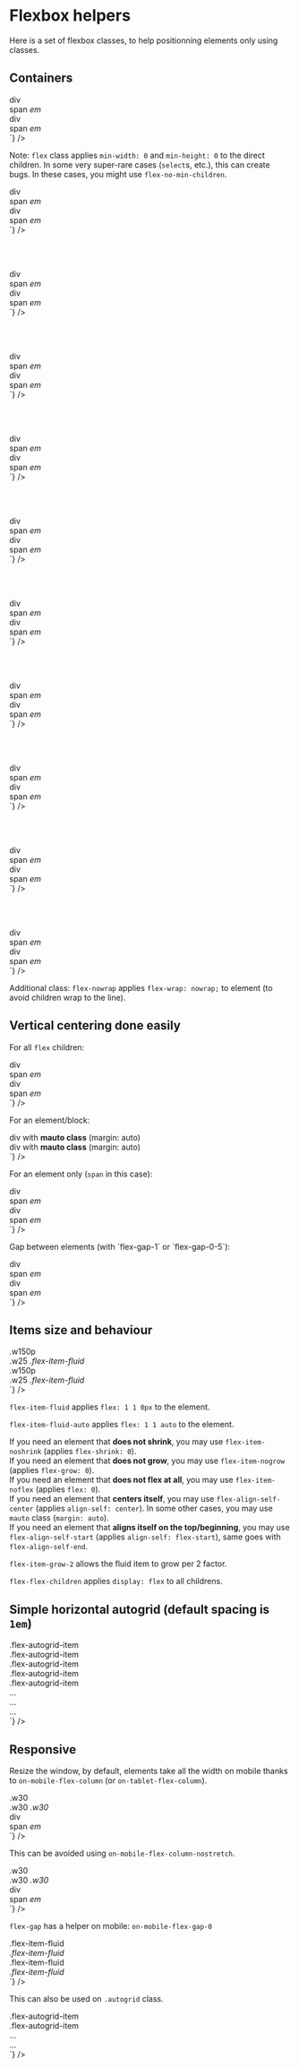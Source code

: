 
<Meta title={getTitle(__filename)} />

# Flexbox helpers

Here is a set of flexbox classes, to help positionning elements only using classes.

## Containers

<div class="flex flex-justify-space-between mb2 on-mobile-flex-column">
  <div class="w49 flex-align-self-center">
    <div class="flex border color-global-light">
      <div class="bg-primary p1">div</div>
      <span class="bg-primary p1">span</span>
      <em class="bg-primary p1">em</em>
    </div>
  </div>
  <div class="w49 flex-align-self-center">
<Source
  language='html'
  dark
  format
  code={`
<div className="flex">
  <div>div</div>
  <span>span</span>
  <em>em</em>
</div>
  `}
/>
  </div>
</div>

Note: <code>flex</code> class applies <code>min-width: 0</code> and <code>min-height: 0</code> to the direct children. In some very super-rare cases (<code>select</code>s, etc.), this can create bugs. In these cases, you might use <code>flex-no-min-children</code>.

<div class="flex flex-justify-space-between mb2 on-mobile-flex-column">
  <div class="w49 flex-align-self-center">
    <div class="flex flex-row border color-global-light">
      <div class="bg-primary p1">div</div>
      <span class="bg-primary p1">span</span>
      <em class="bg-primary p1">em</em>
    </div>
  </div>
  <div class="w49 flex-align-self-center">
<Source
  language='html'
  dark
  format
  code={`
<div className="flex flex-row">
  <div>div</div>
  <span>span</span>
  <em>em</em>
</div>
`}
/>
  </div>
</div>

<br /><br />


<div class="flex flex-justify-space-between mb2 on-mobile-flex-column">
  <div class="w49 flex-align-self-center">
    <div class="flex flex-row-reverse border color-global-light">
      <div class="bg-primary p1">div</div>
      <span class="bg-primary p1">span</span>
      <em class="bg-primary p1">em</em>
    </div>
  </div>
  <div class="w49 flex-align-self-center">
<Source
  language='html'
  dark
  format
  code={`
<div className="flex flex-row-reverse">
  <div>div</div>
  <span>span</span>
  <em>em</em>
</div>
`}
/>
  </div>
</div>

<br /><br />

<div class="flex flex-justify-space-between mb2 on-mobile-flex-column">
  <div class="w49 flex-align-self-center">
    <div class="flex flex-column border color-global-light">
      <div class="bg-primary p1">div</div>
      <span class="bg-primary p1">span</span>
      <em class="bg-primary p1">em</em>
    </div>
  </div>
  <div class="w49 flex-align-self-center">
<Source
  language='html'
  dark
  format
  code={`
<div className="flex flex-column">
  <div>div</div>
  <span>span</span>
  <em>em</em>
</div>
`}
/>
  </div>
</div>

<br /><br />

<div class="flex flex-justify-space-between mb2 on-mobile-flex-column">
  <div class="w49 flex-align-self-center">
    <div class="flex flex-column-reverse border color-global-light">
      <div class="bg-primary p1">div</div>
      <span class="bg-primary p1">span</span>
      <em class="bg-primary p1">em</em>
    </div>
  </div>
  <div class="w49 flex-align-self-center">
<Source
  language='html'
  dark
  format
  code={`
<div className="flex flex-column-reverse">
  <div>div</div>
  <span>span</span>
  <em>em</em>
</div>
`}
/>
  </div>
</div>

<br /><br />

<div class="flex flex-justify-space-between mb2 on-mobile-flex-column">
  <div class="w49 flex-align-self-center">
    <div class="flex flex-justify-space-between border color-global-light">
      <div class="bg-primary p1">div</div>
      <span class="bg-primary p1">span</span>
      <em class="bg-primary p1">em</em>
    </div>
  </div>
  <div class="w49 flex-align-self-center">
<Source
  language='html'
  dark
  format
  code={`
<div className="flex flex-justify-space-between">
  <div>div</div>
  <span>span</span>
  <em>em</em>
</div>
`}
/>
  </div>
</div>

<br /><br />

<div class="flex flex-justify-space-between mb2 on-mobile-flex-column">
  <div class="w49 flex-align-self-center">
    <div class="flex flex-justify-space-around border color-global-light">
      <div class="bg-primary p1">div</div>
      <span class="bg-primary p1">span</span>
      <em class="bg-primary p1">em</em>
    </div>
  </div>
  <div class="w49 flex-align-self-center">
<Source
  language='html'
  dark
  format
  code={`
<div className="flex flex-justify-space-around">
  <div>div</div>
  <span>span</span>
  <em>em</em>
</div>
`}
/>
  </div>
</div>

<br /><br />

<div class="flex flex-justify-space-between mb2 on-mobile-flex-column">
  <div class="w49 flex-align-self-center">
    <div class="flex flex-justify-end border color-global-light">
      <div class="bg-primary p1">div</div>
      <span class="bg-primary p1">span</span>
      <em class="bg-primary p1">em</em>
    </div>
  </div>
  <div class="w49 flex-align-self-center">
<Source
  language='html'
  dark
  format
  code={`
<div className="flex flex-justify-end">
  <div>div</div>
  <span>span</span>
  <em>em</em>
</div>
`}
/>
  </div>
</div>

<br /><br />

<div class="flex flex-justify-space-between mb2 on-mobile-flex-column">
  <div class="w49 flex-align-self-center">
    <div class="flex flex-justify-center border color-global-light">
      <div class="bg-primary p1">div</div>
      <span class="bg-primary p1">span</span>
      <em class="bg-primary p1">em</em>
    </div>
  </div>
  <div class="w49 flex-align-self-center">
<Source
  language='html'
  dark
  format
  code={`
<div className="flex flex-justify-center">
  <div>div</div>
  <span>span</span>
  <em>em</em>
</div>
`}
/>
  </div>
</div>

<br /><br />

<div class="flex flex-justify-space-between mb2 on-mobile-flex-column">
  <div class="w49 flex-align-self-center">
    <div class="flex flex-column flex-align-items-center border color-global-light">
      <div class="bg-primary p1">div</div>
      <span class="bg-primary p1">span</span>
      <em class="bg-primary p1">em</em>
    </div>
  </div>
  <div class="w49 flex-align-self-center">
<Source
  language='html'
  dark
  format
  code={`
<div className="flex flex-column flex-align-items-center">
  <div>div</div>
  <span>span</span>
  <em>em</em>
</div>
`}
/>
  </div>
</div>

<br /><br />

<div class="flex flex-justify-space-between mb2 on-mobile-flex-column">
  <div class="w49 flex-align-self-center">
    <div class="flex flex-column flex-align-items-end border color-global-light">
      <div class="bg-primary p1">div</div>
      <span class="bg-primary p1">span</span>
      <em class="bg-primary p1">em</em>
    </div>
  </div>
  <div class="w49 flex-align-self-center">
<Source
  language='html'
  dark
  format
  code={`
<div className="flex flex-column flex-align-items-end">
  <div>div</div>
  <span>span</span>
  <em>em</em>
</div>
`}
/>
  </div>
</div>

<p>Additional class: <code>flex-nowrap</code> applies <code>flex-wrap: nowrap;</code> to element (to avoid children wrap to the line).</p>

## Vertical centering done easily

<p>For all <code>flex</code> children:</p>

<div class="flex flex-justify-space-between mb2 on-mobile-flex-column">
  <div class="w49 flex-align-self-center">
    <div class="flex flex-align-items-center border color-global-light">
      <div class="bg-primary p2">div</div>
      <span class="bg-primary p1">span</span>
      <em class="bg-primary p0-5">em</em>
    </div>
  </div>
  <div class="w49 flex-align-self-center">
<Source
  language='html'
  dark
  format
  code={`
<div className="flex flex-align-items-center">
  <div>div</div>
  <span>span</span>
  <em>em</em>
</div>
`}
/>
  </div>
</div>

<p>For an element/block:</p>

<div class="flex flex-justify-space-between mb2 on-mobile-flex-column">
  <div class="w49 flex-align-self-center">
    <div class="flex border color-global-light vertical-centering-ftw">
		<div class="bg-primary p0-5 mauto">div with <strong>mauto class</strong> (margin: auto)</div>
	</div>
  </div>
  <div class="w49 flex-align-self-center">
<Source
  language='html'
  dark
  format
  code={`
<div className="flex">
  <div className="mauto">
	div with <strong>mauto class</strong> (margin: auto)
  </div>
</div>
`}
/>
  </div>
</div>

<p>For an element only (<code>span</code> in this case):</p>

<div class="flex flex-justify-space-between mb2 on-mobile-flex-column">
  <div class="w49 flex-align-self-center">
    <div class="flex border color-global-light">
      <div class="bg-primary p2">div</div>
      <span class="bg-primary flex-align-self-center p1">span</span>
      <em class="bg-primary p2">em</em>
    </div>
  </div>
  <div class="w49 flex-align-self-center">
<Source
  language='html'
  dark
  format
  code={`
<div className="flex">
  <div>div</div>
  <span className="flex-align-self-center">span</span>
  <em>em</em>
</div>
`}
/>
  </div>
</div>

<p>Gap between elements (with `flex-gap-1` or `flex-gap-0-5`):</p>

<div class="flex flex-justify-space-between mb2 on-mobile-flex-column">
  <div class="w49 flex-align-self-center">
    <div class="flex flex-gap-1 flex-align-items-center border color-global-light">
      <div class="bg-primary p2">div</div>
      <span class="bg-primary p1">span</span>
      <em class="bg-primary p2">em</em>
    </div>
  </div>
  <div class="w49 flex-align-self-center">
<Source
  language='html'
  dark
  format
  code={`
<div className="flex flex-align-items-center flex-gap-1">
  <div>div</div>
  <span>span</span>
  <em>em</em>
</div>
`}
/>
  </div>
</div>


## Items size and behaviour


<div class="flex flex-justify-space-between mb2 on-mobile-flex-column">
  <div class="w49 flex-align-self-center">
    <div class="flex border color-global-light">
      <div class="bg-primary p1 w150p">.w150p</div>
      <span class="bg-primary p1 w25">.w25</span>
      <em class="bg-primary p1 flex-item-fluid">.flex-item-fluid</em>
    </div>
  </div>
  <div class="w49 flex-align-self-center">
<Source
  language='html'
  dark
  format
  code={`
<div className="flex ">
  <div className="w150p">.w150p</div>
  <span className="w25">.w25</span>
  <em className="flex-item-fluid">.flex-item-fluid</em>
</div>
`}
/>
  </div>
</div>

<p><code>flex-item-fluid</code> applies <code>flex: 1 1 0px</code> to the element.</p>
<p><code>flex-item-fluid-auto</code> applies <code>flex: 1 1 auto</code> to the element.</p>

<p>If you need an element that <strong>does not shrink</strong>, you may use <code>flex-item-noshrink</code> (applies <code>flex-shrink: 0</code>).<br />
If you need an element that <strong>does not grow</strong>, you may use <code>flex-item-nogrow</code> (applies <code>flex-grow: 0</code>).<br />
If you need an element that <strong>does not flex at all</strong>, you may use <code>flex-item-noflex</code> (applies <code>flex: 0</code>).<br />
If you need an element that <strong>centers itself</strong>, you may use <code>flex-align-self-center</code> (applies <code>align-self: center</code>). In some other cases, you may use <code>mauto</code> class (<code>margin: auto</code>).
<br />
If you need an element that <strong>aligns itself on the top/beginning</strong>, you may use <code>flex-align-self-start</code> (applies <code>align-self: flex-start</code>), same goes with <code>flex-align-self-end</code>.
</p>
<p><code>flex-item-grow-2</code> allows the fluid item to grow per 2 factor.</p>
<p><code>flex-flex-children</code> applies <code>display: flex</code> to all childrens.</p>


## Simple horizontal autogrid (default spacing is <code>1em</code>)

<div class="flex flex-justify-space-between mb2 on-mobile-flex-column">
  <div class="w49 flex-align-self-center">
    <div class="flex-autogrid color-global-light">
      <div class="flex-autogrid-item">
        <div class="bg-primary p1">
          .flex-autogrid-item
        </div>
      </div>
      <div class="flex-autogrid-item">
        <div class="bg-primary p1">
          .flex-autogrid-item
        </div>
      </div>
    </div>
    <div class="flex flex-justify-space-between flex-autogrid color-global-light">
      <div class="flex-autogrid-item">
        <div class="bg-primary p1">
          .flex-autogrid-item
        </div>
      </div>
      <div class="flex-autogrid-item">
        <div class="bg-primary p1">
          .flex-autogrid-item
        </div>
      </div>
      <div class="flex-autogrid-item">
        <div class="bg-primary p1">
          .flex-autogrid-item
        </div>
      </div>
    </div>
  </div>
  <div class="w49 flex-align-self-center">
<Source
  language='html'
  dark
  format
  code={`
<div className="flex-autogrid">
  <div className="flex-autogrid-item">…</div>
  <div className="flex-autogrid-item">…</div>
  …
</div>
`}
/>
  </div>
</div>


## Responsive

Resize the window, by default, elements take all the width on mobile thanks to <code>on-mobile-flex-column</code> (or <code>on-tablet-flex-column</code>).

<div class="flex flex-justify-space-between mb2 on-mobile-flex-column">
  <div class="w49 flex-align-self-center">
    <div class="flex flex-justify-space-between on-mobile-flex-column border color-global-light">
      <div class="bg-primary p1 w30">.w30</div>
      <span class="bg-primary p1 w30">.w30</span>
      <em class="bg-primary p1 w30">.w30</em>
    </div>
  </div>
  <div class="w49 flex-align-self-center">
<Source
  language='html'
  dark
  format
  code={`
<div className="flex flex-justify-space-between on-mobile-flex-column">
  <div className="w30">div</div>
  <span className="w30">span</span>
  <em className="w30">em</em>
</div>
`}
/>
  </div>
</div>

This can be avoided using <code>on-mobile-flex-column-nostretch</code>.

<div class="flex flex-justify-space-between mb2 on-mobile-flex-column">
  <div class="w49 flex-align-self-center">
    <div class="flex flex-justify-space-between on-mobile-flex-column-nostretch border color-global-light">
      <div class="bg-primary p1 w30">.w30</div>
      <span class="bg-primary p1 w30">.w30</span>
      <em class="bg-primary p1 w30">.w30</em>
    </div>
  </div>
  <div class="w49 flex-align-self-center">
<Source
  language='html'
  dark
  format
  code={`
<div className="flex flex-justify-space-between on-mobile-flex-column-nostretch">
  <div className="w30">div</div>
  <span className="w30">span</span>
  <em className="w30">em</em>
</div>
`}
/>
  </div>
</div>

`flex-gap` has a helper on mobile: `on-mobile-flex-gap-0`

<div class="flex flex-justify-space-between mb2 on-mobile-flex-column">
  <div class="w49 flex-align-self-center">
    <div class="flex flex-gap-1 on-mobile-flex-gap-0 on-mobile-flex-column border color-global-light">
      <div class="bg-primary p1 flex-item-fluid">.flex-item-fluid</div>
      <em class="bg-primary p1 flex-item-fluid">.flex-item-fluid</em>
    </div>
  </div>
  <div class="w49 flex-align-self-center">
<Source
  language='html'
  dark
  format
  code={`
<div className="flex flex-gap-1 on-mobile-flex-gap-0 on-mobile-flex-column">
  <div className="flex-item-fluid">.flex-item-fluid</div>
  <em className="flex-item-fluid">.flex-item-fluid</em>
</div>
`}
/>
  </div>
</div>

<p>This can also be used on <code>.autogrid</code> class.</p>

<div class="flex flex-justify-space-between mb2 on-mobile-flex-column">
  <div class="w49 flex-align-self-center">
    <div class="flex-autogrid on-mobile-flex-column color-global-light">
      <div class="flex-autogrid-item">
        <div class="bg-primary p1">
          .flex-autogrid-item
        </div>
      </div>
      <div class="flex-autogrid-item">
        <div class="bg-primary p1">
          .flex-autogrid-item
        </div>
      </div>
    </div>
  </div>
  <div class="w49 flex-align-self-center">
<Source
  language='html'
  dark
  format
  code={`
<div className="flex-autogrid on-mobile-flex-column">
  <div className="flex-autogrid-item">…</div>
  <div className="flex-autogrid-item">…</div>
</div>
`}
/>
  </div>
</div>
